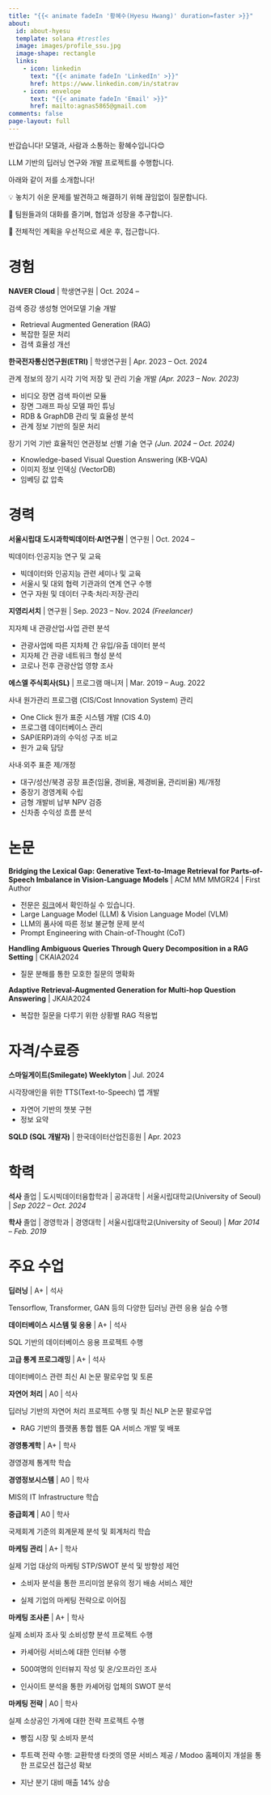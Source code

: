 ```yaml
---
title: "{{< animate fadeIn '황혜수(Hyesu Hwang)' duration=faster >}}"
about:
  id: about-hyesu
  template: solana #trestles
  image: images/profile_ssu.jpg
  image-shape: rectangle
  links:
    - icon: linkedin
      text: "{{< animate fadeIn 'LinkedIn' >}}"
      href: https://www.linkedin.com/in/statrav
    - icon: envelope
      text: "{{< animate fadeIn 'Email' >}}"
      href: mailto:agnas5865@gmail.com
comments: false
page-layout: full
---
```


:::{.animate__animated .animate__slideInRight .animate__faster}

반갑습니다! 모델과, 사람과 소통하는 황혜수입니다😊

LLM 기반의 딥러닝 연구와 개발 프로젝트를 수행합니다.

아래와 같이 저를 소개합니다!

💡 놓치기 쉬운 문제를 발견하고 해결하기 위해 끊임없이 질문합니다.

👭 팀원들과의 대화를 즐기며, 협업과 성장을 추구합니다.

🌲 전체적인 계획을 우선적으로 세운 후, 접근합니다.

:::

::::{.animate__animated .animate__slideInUp .animate__faster}
:::{.panel-tabset}

# 경험

**NAVER Cloud** | 학생연구원 | Oct. 2024 –

검색 증강 생성형 언어모델 기술 개발

* Retrieval Augmented Generation (RAG)
* 복잡한 질문 처리
* 검색 효율성 개선

**한국전자통신연구원(ETRI)** | 학생연구원 | Apr. 2023 – Oct. 2024

관계 정보의 장기 시각 기억 저장 및 관리 기술 개발 *(Apr. 2023 – Nov. 2023)*

* 비디오 장면 검색 파이썬 모듈
* 장면 그래프 파싱 모델 파인 튜닝
* RDB & GraphDB 관리 및 효율성 분석
* 관계 정보 기반의 질문 처리

장기 기억 기반 효율적인 연관정보 선별 기술 연구 *(Jun. 2024 – Oct. 2024)*

* Knowledge-based Visual Question Answering (KB-VQA)
* 이미지 정보 인덱싱 (VectorDB)
* 임베딩 값 압축

# 경력

**서울시립대 도시과학빅데이터∙AI연구원** | 연구원 | Oct. 2024 – 

빅데이터∙인공지능 연구 및 교육

* 빅데이터와 인공지능 관련 세미나 및 교육
* 서울시 및 대외 협력 기관과의 연계 연구 수행
* 연구 자원 및 데이터 구축·처리·저장·관리

**지영리서치** | 연구원 | Sep. 2023 – Nov. 2024 *(Freelancer)*

지자체 내 관광산업∙사업 관련 분석

* 관광사업에 따른 지차체 간 유입/유출 데이터 분석
* 지자체 간 관광 네트워크 형성 분석
* 코로나 전후 관광산업 영향 조사

**에스엘 주식회사(SL)** | 프로그램 매니저 | Mar. 2019 – Aug. 2022

사내 원가관리 프로그램 (CIS/Cost Innovation System) 관리

* One Click 원가 표준 시스템 개발 (CIS 4.0)
* 프로그램 데이터베이스 관리
* SAP(ERP)과의 수익성 구조 비교
* 원가 교육 담당

사내∙외주 표준 제/개정

* 대구/성산/북경 공장 표준(임율, 경비율, 제경비율, 관리비율) 제/개정
* 중장기 경영계획 수립
* 금형 개발비 납부 NPV 검증
* 신차종 수익성 흐름 분석


# 논문

**Bridging the Lexical Gap: Generative Text-to-Image Retrieval for Parts-of-Speech Imbalance in Vision-Language Models** | ACM MM MMGR24 | First Author

* 전문은 [링크](https://dl.acm.org/doi/10.1145/3689091.3690089)에서 확인하실 수 있습니다.
* Large Language Model (LLM) & Vision Language Model (VLM)
* LLM의 품사에 따른 정보 불균형 문제 분석
* Prompt Engineering with Chain-of-Thought (CoT)

**Handling Ambiguous Queries Through Query Decomposition in a RAG Setting** | CKAIA2024

* 질문 분해를 통한 모호한 질문의 명확화

**Adaptive Retrieval-Augmented Generation for Multi-hop Question Answering** | JKAIA2024

* 복잡한 질문을 다루기 위한 상황별 RAG 적용법

# 자격/수료증

**스마일게이트(Smilegate) Weeklyton** | Jul. 2024

시각장애인을 위한 TTS(Text-to-Speech) 앱 개발

* 자연어 기반의 챗봇 구현
* 정보 요약

**SQLD (SQL 개발자)** | 한국데이터산업진흥원 | Apr. 2023

:::

:::{.panel-tabset}

# 학력

**석사** 졸업 | 도시빅데이터융합학과 | 공과대학 | 서울시립대학교(University of Seoul) | *Sep 2022 – Oct. 2024*

**학사** 졸업 | 경영학과 | 경영대학 | 서울시립대학교(University of Seoul) | *Mar 2014 – Feb. 2019*

# 주요 수업

**딥러닝** | A+ | 석사 

Tensorflow, Transformer, GAN 등의 다양한 딥러닝 관련 응용 실습 수행

**데이터베이스 시스템 및 응용** | A+ | 석사 

SQL 기반의 데이터베이스 응용 프로젝트 수행

**고급 통계 프로그래밍** | A+ | 석사 

데이터베이스 관련 최신 AI 논문 팔로우업 및 토론

**자연어 처리** | A0 | 석사 

딥러닝 기반의 자연어 처리 프로젝트 수행 및 최신 NLP 논문 팔로우업

* RAG 기반의 플랫폼 통합 웹툰 QA 서비스 개발 및 배포

**경영통계학** | A+ | 학사 

경영경제 통계학 학습

**경영정보시스템** | A0 | 학사

MIS의 IT Infrastructure 학습

**중급회계** | A0 | 학사 

국제회계 기준의 회계문제 분석 및 회계처리 학습

**마케팅 관리** | A+ | 학사 

실제 기업 대상의 마케팅 STP/SWOT 분석 및 방향성 제언

* 소비자 분석을 통한 프리미엄 분유의 정기 배송 서비스 제안

* 실제 기업의 마케팅 전략으로 이어짐

**마케팅 조사론** | A+ | 학사 

실제 소비자 조사 및 소비성향 분석 프로젝트 수행

* 카셰어링 서비스에 대한 인터뷰 수행

* 500여명의 인터뷰지 작성 및 온/오프라인 조사

* 인사이트 분석을 통한 카셰어링 업체의 SWOT 분석

**마케팅 전략** | A0 | 학사 

실제 소상공인 가게에 대한 전략 프로젝트 수행

* 빵집 시장 및 소비자 분석

* 투트랙 전략 수행: 교환학생 타겟의 영문 서비스 제공 / Modoo 홈페이지 개설을 통한 프로모션 접근성 확보

* 지난 분기 대비 매출 14% 상승

:::
::::

<br></br>
<br></br>
